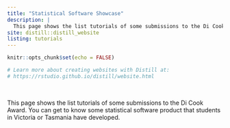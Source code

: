 ```yaml
---
title: "Statistical Software Showcase"
description: |
  This page shows the list tutorials of some submissions to the Di Cook Award. You can get to know some statistical software product that students in Victoria or Tasmania have developed.
site: distill::distill_website
listing: tutorials
---
```


```r
knitr::opts_chunk$set(echo = FALSE)

# Learn more about creating websites with Distill at:
# https://rstudio.github.io/distill/website.html

```

<br>

This page shows the list tutorials of some submissions to the Di Cook Award. You can get to know some statistical software product that students in Victoria or Tasmania have developed.

